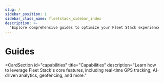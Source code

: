 ```yaml
---
slug: /
sidebar_position: 1
sidebar_class_name: fleetstack_sidebar_index
description: >-
  "Explore comprehensive guides to optimize your Fleet Stack experience. From AI-powered tracking to operational insights, our guides provide essential tools."
---
```



# Guides

<ProductSection></ProductSection>

<CardSection
  id="capabilities"
  title="Capabilities"
  description="Learn how to leverage Fleet Stack's core features, including real-time GPS tracking, AI-driven analytics, geofencing, and more."
>
  <Card
    title="Real-Time GPS Tracking"
    to="/web-application/live-tracking"
    description="Master Fleet Stack's real-time GPS tracking for precise vehicle location monitoring and route optimization."
  />
  <Card
    title="AI-Powered Analytics"
    to="/guides"
    description="AI insights helps to improve fleet efficiency and decision-making."
  />
  <Card
    title="Geofencing"
    to="/web-application/geo-fencing"
    description="Learn to set up geofences to enhance security and track compliance with predefined areas."
  />
  <Card
    title="Driver Performance Monitoring"
    to="/web-application/driver-management"
    description="Analyze driver behaviors to ensure safety, improve performance, and reduce fuel costs."
  />
  <Card
    title="Activity Notifications"
    to="/web-application/notifications"
    description="Proactive notifications alerts to Ignition On/Off, Power Cut, Vibration, Hard Braking, Acceleration, Cornering, Tampering, Accident, Parking, and Door alerts."
  />
  <Card
    title="Mobile App Integration"
    to="/mobile-application"
    description="Integrate Fleet Stack's mobile app for seamless tracking and management."
  />
</CardSection>
---
<head>
  <title>Fleet Stack Guides</title>
  <meta
    name="description"
    content="Explore comprehensive guides to optimize your Fleet Stack experience. From AI-powered tracking to operational insights, our guides provide essential tools."
  />
</head>
